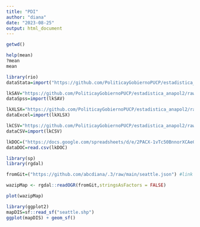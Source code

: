---
title: "PDI"
author: "diana"
date: "2023-08-25"
output: html_document
---

```{r}
getwd()
```
```{r}
help(mean)
?mean
mean
```
```{r}
library(rio)
dataStata=import("https://github.com/PoliticayGobiernoPUCP/estadistica_anapol2/raw/master/DATA/lapop2012.dta")
```
```{r}
lkSAV="https://github.com/PoliticayGobiernoPUCP/estadistica_anapol2/raw/master/DATA/lapop2012.sav"
dataSpss=import(lkSAV)
```

```{r}
lkXLSX="https://github.com/PoliticayGobiernoPUCP/estadistica_anapol2/raw/master/DATA/lapop2012.xlsx"
dataExcel=import(lkXLSX)
```

```{r}
lkCSV="https://github.com/PoliticayGobiernoPUCP/estadistica_anapol2/raw/master/DATA/lapop2012.csv"
dataCSV=import(lkCSV)
```

```{r}
lkDOC=("https://docs.google.com/spreadsheets/d/e/2PACX-1vTc50BnnorXCAeG2BvFATXQikHPnQPhg6zxPfE8MLEBKWsUL3Vl3Skr53bZWbr9rA/pub?output=csv")
dataDOC=read.csv(lkDOC)
```

```{r}
library(sp)
library(rgdal)
```


```{r}
fromGit=("https://github.com/abcdiana/.3/raw/main/seattle.json") #link desde github

wazipMap <- rgdal::readOGR(fromGit,stringsAsFactors = FALSE)
```
```{r}
plot(wazipMap)
```
```{r}
library(ggplot2)
mapDIS=sf::read_sf("seattle.shp")
ggplot(mapDIS) + geom_sf()
```

